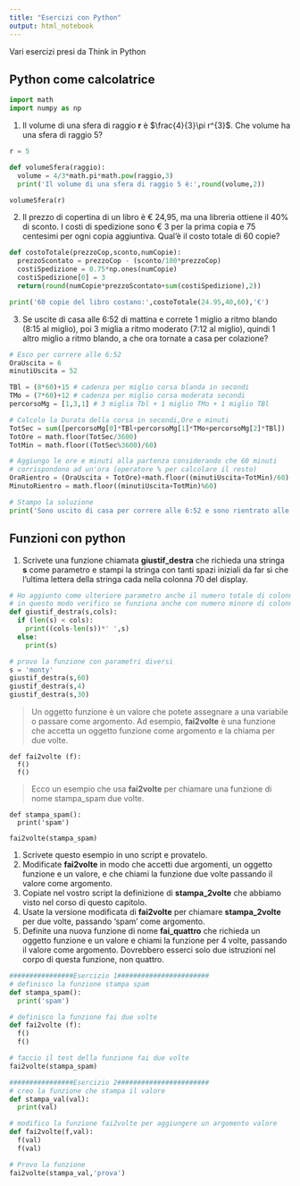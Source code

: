 ```yaml
---
title: "Esercizi con Python"
output: html_notebook
---
```


Vari esercizi presi da Think in Python

## Python come calcolatrice

```python
import math
import numpy as np
```

1.  Il volume di una sfera di raggio **r** è $\frac{4}{3}\pi r^{3}$. Che volume ha una sfera di raggio 5?

```python
r = 5

def volumeSfera(raggio):
  volume = 4/3*math.pi*math.pow(raggio,3)
  print('Il volume di una sfera di raggio 5 è:',round(volume,2))

volumeSfera(r)
```

2.  Il prezzo di copertina di un libro è € 24,95, ma una libreria ottiene il 40% di sconto. I costi di spedizione sono € 3 per la prima copia e 75 centesimi per ogni copia aggiuntiva. Qual'è il costo totale di 60 copie?

```python
def costoTotale(prezzoCop,sconto,numCopie):
  prezzoScontato = prezzoCop - (sconto/100*prezzoCop)
  costiSpedizione = 0.75*np.ones(numCopie)
  costiSpedizione[0] = 3
  return(round(numCopie*prezzoScontato+sum(costiSpedizione),2))

print('60 copie del libro costano:',costoTotale(24.95,40,60),'€')
```

3.  Se uscite di casa alle 6:52 di mattina e correte 1 miglio a ritmo blando (8:15 al miglio), poi 3 miglia a ritmo moderato (7:12 al miglio), quindi 1 altro miglio a ritmo blando, a che ora tornate a casa per colazione?

```python
# Esco per correre alle 6:52
OraUscita = 6
minutiUscita = 52

TBl = (8*60)+15 # cadenza per miglio corsa blanda in secondi
TMo = (7*60)+12 # cadenza per miglio corsa moderata secondi
percorsoMg = [1,3,1] # 3 miglia Tbl + 1 miglio TMo + 1 miglio TBl

# Calcolo la Durata della corsa in secondi,Ore e minuti
TotSec = sum([percorsoMg[0]*TBl+percorsoMg[1]*TMo+percorsoMg[2]*TBl])
TotOre = math.floor(TotSec/3600)
TotMin = math.floor((TotSec%3600)/60)

# Aggiungo le ore e minuti alla partenza considerando che 60 minuti
# corrispondono ad un'ora (operatore % per calcolare il resto)
OraRientro = (OraUscita + TotOre)+math.floor((minutiUscita+TotMin)/60)
MinutoRientro = math.floor((minutiUscita+TotMin)%60)

# Stampo la soluzione
print('Sono uscito di casa per correre alle 6:52 e sono rientrato alle',OraRientro,':',MinutoRientro)
```

## Funzioni con python

1.  Scrivete una funzione chiamata **giustif_destra** che richieda una stringa **s** come parametro e stampi la stringa con tanti spazi iniziali da far sì che l'ultima lettera della stringa cada nella colonna 70 del display.

```python
# Ho aggiunto come ulteriore parametro anche il numero totale di colonne
# in questo modo verifico se funziona anche con numero minore di colonne
def giustif_destra(s,cols):
  if (len(s) < cols):
    print((cols-len(s))*' ',s)
  else:
    print(s)

# provo la funzione con parametri diversi
s = 'monty'
giustif_destra(s,60)
giustif_destra(s,4)
giustif_destra(s,30)
```

> Un oggetto funzione è un valore che potete assegnare a una variabile o passare come argomento. Ad esempio, **fai2volte** è una funzione che accetta un oggetto funzione come argomento e la chiama per due volte.

    def fai2volte (f):
      f()
      f()

> Ecco un esempio che usa **fai2volte** per chiamare una funzione di nome stampa_spam due volte.

    def stampa_spam():
      print('spam')

    fai2volte(stampa_spam)

1.  Scrivete questo esempio in uno script e provatelo.
2.  Modificate **fai2volte** in modo che accetti due argomenti, un oggetto funzione e un valore, e che chiami la funzione due volte passando il valore come argomento.
3.  Copiate nel vostro script la definizione di **stampa_2volte** che abbiamo visto nel corso di questo capitolo.
4.  Usate la versione modificata di **fai2volte** per chiamare **stampa_2volte** per due volte, passando 'spam' come argomento.
5.  Definite una nuova funzione di nome **fai_quattro** che richieda un oggetto funzione e un valore e chiami la funzione per 4 volte, passando il valore come argomento. Dovrebbero esserci solo due istruzioni nel corpo di questa funzione, non quattro.

```python

################Esercizio 1#######################
# definisco la funzione stampa spam
def stampa_spam():
  print('spam')

# definisco la funzione fai due volte
def fai2volte (f):
  f()
  f()

# faccio il test della funzione fai due volte
fai2volte(stampa_spam)

################Esercizio 2#######################
# creo la funzione che stampa il valore
def stampa_val(val):
  print(val)

# modifico la funzione fai2volte per aggiungere un argomento valore
def fai2volte(f,val):
  f(val)
  f(val)

# Provo la funzione
fai2volte(stampa_val,'prova')
```
